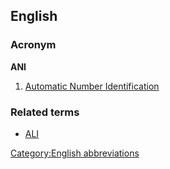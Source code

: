{{also|ani}}
==English==
===Acronym===
'''ANI'''

# [[Automatic Number Identification]]

===Related terms===
*[[ALI]]

[[Category:English abbreviations]]